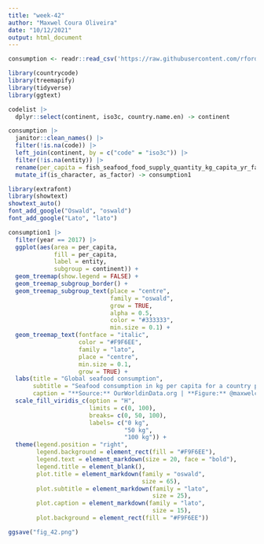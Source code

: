 ```yaml
---
title: "week-42" 
author: "Maxwel Coura Oliveira"
date: "10/12/2021"
output: html_document
---
```


```r
consumption <- readr::read_csv('https://raw.githubusercontent.com/rfordatascience/tidytuesday/master/data/2021/2021-10-12/fish-and-seafood-consumption-per-capita.csv')
```

```r
library(countrycode)
library(treemapify)
library(tidyverse)
library(ggtext)
```

```r
codelist |> 
  dplyr::select(continent, iso3c, country.name.en) -> continent
```

```r
consumption |> 
  janitor::clean_names() |> 
  filter(!is.na(code)) |> 
  left_join(continent, by = c("code" = "iso3c")) |> 
  filter(!is.na(entity)) |> 
  rename(per_capita = fish_seafood_food_supply_quantity_kg_capita_yr_fao_2020) |> 
  mutate_if(is_character, as_factor) -> consumption1
```

```r
library(extrafont)
library(showtext)
showtext_auto()
font_add_google("Oswald", "oswald")
font_add_google("Lato", "lato")
```



```r
consumption1 |> 
  filter(year == 2017) |>  
  ggplot(aes(area = per_capita, 
             fill = per_capita, 
             label = entity,
             subgroup = continent)) +
  geom_treemap(show.legend = FALSE) +
  geom_treemap_subgroup_border() +
  geom_treemap_subgroup_text(place = "centre", 
                             family = "oswald",
                             grow = TRUE, 
                             alpha = 0.5, 
                             color = "#333333", 
                             min.size = 0.1) +
  geom_treemap_text(fontface = "italic", 
                    color = "#F9F6EE",
                    family = "lato",
                    place = "centre",
                    min.size = 0.1,
                    grow = TRUE) +
  labs(title = "Global seafood consumption",
       subtitle = "Seafood consumption in kg per capita for a country population within a continent in 2017",
       caption = "**Source:** OurWorldinData.org | **Figure:** @maxwelco") +
  scale_fill_viridis_c(option = "H",
                       limits = c(0, 100), 
                       breaks= c(0, 50, 100),
                       labels= c("0 kg", 
                                 "50 kg", 
                                 "100 kg")) +
  theme(legend.position = "right",
        legend.background = element_rect(fill = "#F9F6EE"),
        legend.text = element_markdown(size = 20, face = "bold"),
        legend.title = element_blank(),
        plot.title = element_markdown(family = "oswald",
                                      size = 65),
        plot.subtitle = element_markdown(family = "lato",
                                         size = 25),
        plot.caption = element_markdown(family = "lato",
                                         size = 15),
        plot.background = element_rect(fill = "#F9F6EE"))

ggsave("fig_42.png")
```


